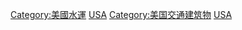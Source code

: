 {{Commons cat|Ports and harbours in the United States}}

[[Category:美國水運|Category:美國水運]]
[[Category:各国港口|USA]]
[[Category:美国交通建筑物|Category:美国交通建筑物]]
[[Category:北美洲港口|USA]]